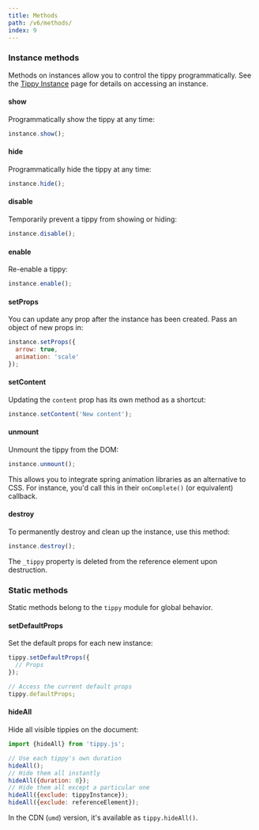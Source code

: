 ```yaml
---
title: Methods
path: /v6/methods/
index: 9
---
```


### Instance methods

Methods on instances allow you to control the tippy programmatically. See the
[Tippy Instance](/tippy-instance/) page for details on accessing an instance.

#### show

Programmatically show the tippy at any time:

```js
instance.show();
```

#### hide

Programmatically hide the tippy at any time:

```js
instance.hide();
```

#### disable

Temporarily prevent a tippy from showing or hiding:

```js
instance.disable();
```

#### enable

Re-enable a tippy:

```js
instance.enable();
```

#### setProps

You can update any prop after the instance has been created. Pass an object of
new props in:

```js
instance.setProps({
  arrow: true,
  animation: 'scale'
});
```

#### setContent

Updating the `content` prop has its own method as a shortcut:

```js
instance.setContent('New content');
```

#### unmount

Unmount the tippy from the DOM:

```js
instance.unmount();
```

This allows you to integrate spring animation libraries as an alternative to
CSS. For instance, you'd call this in their `onComplete()` (or equivalent)
callback.

#### destroy

To permanently destroy and clean up the instance, use this method:

```js
instance.destroy();
```

The `_tippy` property is deleted from the reference element upon destruction.

### Static methods

Static methods belong to the `tippy` module for global behavior.

#### setDefaultProps

Set the default props for each new instance:

```js
tippy.setDefaultProps({
  // Props
});

// Access the current default props
tippy.defaultProps;
```

#### hideAll

Hide all visible tippies on the document:

```js
import {hideAll} from 'tippy.js';

// Use each tippy's own duration
hideAll();
// Hide them all instantly
hideAll({duration: 0});
// Hide them all except a particular one
hideAll({exclude: tippyInstance});
hideAll({exclude: referenceElement});
```

In the CDN (`umd`) version, it's available as `tippy.hideAll()`.
